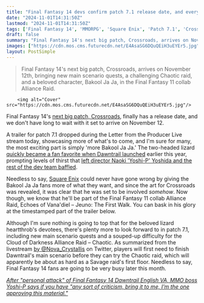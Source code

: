 ```yaml
---
title: "Final Fantasy 14 devs confirm patch 7.1 release date, and everyone's favorite lizard heartthrob is part of the MMO's FF11 raid collab"
date: "2024-11-01T14:31:50Z"
lastmod: "2024-11-01T14:31:50Z"
tags: ['Final Fantasy 14', 'MMORPG', 'Square Enix', 'Patch 7.1', 'Crossroads', 'Dawntrail', 'Bakool Ja Ja', 'Alliance Raid', "Echoes of Vana'diel", 'Jeuno: The First Walk', 'Cloud of Darkness', 'Chaotic', 'Savage']
draft: false
summary: "Final Fantasy 14's next big patch, Crossroads, arrives on November 12th, bringing new main scenario quests, a challenging Chaotic raid, and a beloved character, Bakool Ja Ja, in the Final Fantasy 11 collab Alliance Raid."
images: ["https://cdn.mos.cms.futurecdn.net/E4AsaSG6DQuQEiH3uEYEr5.jpg"]
layout: PostSimple
---
```

> Final Fantasy 14's next big patch, Crossroads, arrives on November 12th, bringing new main scenario quests, a challenging Chaotic raid, and a beloved character, Bakool Ja Ja, in the Final Fantasy 11 collab Alliance Raid.


        <img alt="Cover" src="https://cdn.mos.cms.futurecdn.net/E4AsaSG6DQuQEiH3uEYEr5.jpg"/>
        
Final Fantasy 14's [<u>next big patch, Crossroads</u>](https://www.gamesradar.com/games/final-fantasy/final-fantasy-14-patch-71-sheds-needed-light-on-a-main-dawntrail-character-turns-a-24-man-raid-into-a-savage-and-introduces-a-beloved-character-from-the-ff-series-first-mmo/), finally has a release date, and we don't have long to wait with it set to arrive on November 12. 

A trailer for patch 7.1 dropped during the Letter from the Producer Live stream today, showcasing more of what's to come, and I'm sure for many, the most exciting part is simply 'more Bakool Ja Ja.' The two-headed lizard [<u>quickly became a fan favorite when Dawntrail launched</u>](https://www.gamesradar.com/games/final-fantasy/love-for-final-fantasy-14-dawntrails-new-freak-bakool-ja-ja-gets-so-intense-that-square-enix-asks-the-mmos-community-whats-going-on/) earlier this year, prompting levels of thirst that [<u>left director Naoki 'Yoshi-P' Yoshida and the rest of the dev team baffled</u>](https://www.gamesradar.com/games/final-fantasy/final-fantasy-14-director-yoshi-p-cannot-understand-why-people-are-hot-for-the-mmos-new-two-headed-lizard-the-entire-dev-team-was-like-huh/). 

Needless to say, [Square Enix](https://www.gamesradar.com/tag/square_enix/) could never have gone wrong by giving the Bakool Ja Ja fans more of what they want, and since the art for Crossroads was revealed, it was clear that he was set to be involved *somehow*. Now though, we know that he'll be part of the Final Fantasy 11 collab Alliance Raid, Echoes of Vana'diel – Jeuno: The First Walk. You can bask in his glory at the timestamped part of the trailer below.

Although I'm sure nothing is going to top that for the beloved lizard heartthrob's devotees, there's plenty more to look forward to in patch 7.1, including new main scenario quests and a souped-up difficulty for the Cloud of Darkness Alliance Raid – Chaotic. As summarized from the livestream [<u>by @Nova_Crystallis</u>](https://x.com/Nova_Crystallis/status/1852322664548868205) on Twitter, players will first need to finish Dawntrail's main scenario before they can try the Chaotic raid, which will apparently be about as hard as a Savage raid's first floor. Needless to say, Final Fantasy 14 fans are going to be very busy later this month. 

[<u><em>After "personal attack" of Final Fantasy 14 Dawntrail English VA, MMO boss Yoshi-P says if you have "any sort of criticism, bring it to me, I'm the one approving this material."</em></u>](https://www.gamesradar.com/games/final-fantasy/after-personal-attack-of-final-fantasy-14-dawntrail-english-va-mmo-boss-yoshi-p-says-if-you-have-any-sort-of-criticism-bring-it-to-me-im-the-one-approving-this-material/)
        